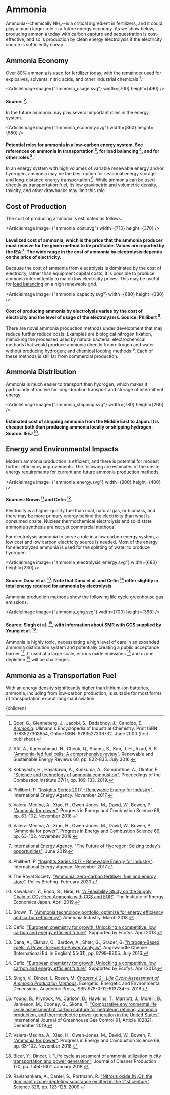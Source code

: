



# Ammonia

Ammonia--chemically NH₃--is a critical ingredient in fertilizers, and it could play a much larger role in a future energy economy. As we show below, producing ammonia today with carbon capture and sequestration is cost-effective, and so is production by clean energy electrolysis if the electricity source is sufficiently cheap.

## Ammonia Economy
Over 80% ammonia is used for fertilizer today, with the remainder used for explosives, solvents, nitric acids, and other industrial chemicals [^9].

<ArticleImage image={"ammonia_usage.svg"} width={700} height={490} />
#### Source: [^1].

In the future ammonia may play several important roles in the energy system.

<ArticleImage image={"ammonia_economy.svg"} width={860} height={580} />
#### Potential roles for ammonia in a low-carbon energy system. See references on ammonia in transportation [^13], for load balancing [^15], and for other roles [^22].

In an energy system with high volumes of variable renewable energy and/or hydrogen, ammonia may be the best option for seasonal energy storage and long-distance energy transportation [^22]. While ammonia can be used directly as transportation fuel, its [low gravimetric and volumetric density](http://urbancruiseship.org/solution/energy/transpo_fuels), toxicity, and other drawbacks may limit this role.

<AmmoniaAsStorageSolution />

## Cost of Production
The cost of producing ammonia is estimated as follows.

<ArticleImage image={"ammonia_cost.svg"} width={710} height={370} />
#### Levelized cost of ammonia, which is the price that the ammonia producer must receive for the given method to be profitable. Values are reported by the IEA [^10]. The wide range in the cost of ammonia by electrolysis depends on the price of electricity.

Because the cost of ammonia from electrolysis is dominated by the cost of electricity, rather than equipment capital costs, it is possible to produce ammonia intermittently to match low electricity prices. This may be useful for [load balancing](http://urbancruiseship.org/solution/energy/load_balancing) on a high renewable grid.

<ArticleImage image={"ammonia_capacity.svg"} width={680} height={380} />
#### Cost of producing ammonia by electrolysis varies by the cost of electricity and the level of usage of the electrolyzers. Source: Philibert [^15].

<LowCarbonAmmoniaPlantsSolution />

There are novel ammonia production methods under development that may reduce further reduce costs. Examples are biological nitrogen fixation, mimicking the processed used by natural bacteria; electrochemical methods that would produce ammonia directly from nitrogen and water without producing hydrogen; and chemical looping methods [^18]. Each of these methods is still far from commercial production.

## Ammonia Distribution
Ammonia is much easier to transport than hydrogen, which makes it particularly attractive for long-duration transport and storage of intermittent energy.

<ArticleImage image={"ammonia_shipping.svg"} width={780} height={260} />
#### Estimated cost of shipping ammonia from the Middle East to Japan. It is cheaper both than producing ammonia locally or shipping hydrogen. Source: IEEJ [^11].

## Energy and Environmental Impacts
Modern ammonia production is efficient, and there is potential for modest further efficiency improvements. The following are estimates of the onsite energy requirements for current and future ammonia production methods.

<ArticleImage image={"ammonia_energy.svg"} width={900} height={400} />
#### Sources: Brown [^4] and Cefic [^5].

Electricity is a higher quality fuel than coal, natural gas, or biomass, and there may be more primary energy behind the electricity than what is consumed onsite. Nuclear thermochemical electrolysis and solid state ammonia synthesis are not yet commercial methods.

For electrolysis ammonia to serve a role in a low carbon energy system, a low cost and low carbon electricity source is needed. Most of the energy for electrolyzed ammonia is used for the splitting of water to produce hydrogen.

<ArticleImage image={"ammonia_electrolysis_energy.svg"} width={680} height={230} />
#### Source: Dana et al. [^6]. Note that Dana et al. and Cefic [^5] differ slightly in total energy required for ammonia by electrolysis.

Ammonia production methods show the following life cycle greenhouse gas emissions.

<ArticleImage image={"ammonia_ghg.svg"} width={700} height={360} />
#### Source: Singh et al. [^17], with information about SMR with CCS supplied by Young et al. [^23].

Ammonia is highly toxic, necessitating a high level of care in an expanded ammonia distribution system and potentially creating a public acceptance barrier [^22]. If used at a large scale, nitrous oxide emissions [^3] and ozone depletion [^16] will be challenges.

## Ammonia as a Transportation Fuel
With an [energy density](http://urbancruiseship.org/solution/energy/transpo_fuels) significantly higher than lithium-ion batteries, ammonia, including from low-carbon production, is suitable for most forms of transportation except long-haul aviation.

<AmmoniaForShippingSolution />

[^1]: Afif, A., Radenahmad, N., Cheok, Q., Shams, S., Kim, J. H., Azad, A. K. ["Ammonia-fed fuel cells: A comprehensive review"](https://www.sciencedirect.com/science/article/abs/pii/S1364032116001611). Renewable and Sustainable Energy Reviews 60, pp. 822-835. July 2016.

[^2]: Al-Breiki, M., Bicer, Y. ["Comparative cost assessment of sustainable energy carriers produced from natural gas accounting for boil-off gas and social cost of carbon"](https://www.sciencedirect.com/science/article/pii/S2352484720312312). Energy Reports 6, pp. 1897-1909. November 2020.

[^3]: Bicer, Y., Dincer, I. ["Life cycle assessment of ammonia utilization in city transportation and power generation"](https://www.sciencedirect.com/science/article/pii/S0959652617322552). Journal of Cleaner Production 170, pp. 1594-1601. January 2018.

[^4]: Brown, T. ["Ammonia technology portfolio: optimize for energy efficiency and carbon efficiency"](https://ammoniaindustry.com/ammonia-technology-portfolio-optimize-for-energy-efficiency-and-carbon-efficiency/). Ammonia Industry. March 2018.

[^5]: Cefic. ["European chemistry for growth: Unlocking a competitive, low carbon and energy efficient future"](https://www.ctc-n.org/resources/european-chemistry-growth). Supported by Ecofys. April 2013.

[^6]: Dana, A., Elishav, O., Bardow, A., Shter, G., Grader, G. ["Nitrogen‐Based Fuels: A Power‐to‐Fuel‐to‐Power Analysis"](https://www.ncbi.nlm.nih.gov/pmc/articles/PMC5089635/). Angewandte Chemie (International Ed. in English) 55(31), pp. 8798–8805. July 2016.

[^7]: Dias, V., Pochet, M., Contino, F., Jeanmart, H. ["Energy and Economic Costs of Chemical Storage"](https://www.frontiersin.org/articles/10.3389/fmech.2020.00021/full). Frontiers in Mechanical Engineering 6. May 2020.

[^8]: DNV GL. ["Energy Transition Outlook 2019: Maritime Forecast to 2050"](https://eto.dnv.com/2019/Maritime/#maritime-top). September 2019.

[^9]: Goor, G., Glenneberg, J., Jacobi, S., Dadabhoy, J., Candido, E. [*Ammonia*](https://onlinelibrary.wiley.com/doi/10.1002/14356007.a02_143.pub3). Ullmann's Encyclopedia of Industrial Chemistry. Print ISBN: 9783527303854, Online ISBN: 9783527306732. June 2000 (first published).

[^10]: International Energy Agency. ["The Future of Hydrogen: Seizing today's opportunities"](https://www.iea.org/hydrogen2019/). June 2019.

[^11]: Kawakami, Y., Endo, S., Hirai, H. ["A Feasibility Study on the Supply Chain of CO₂-Free Ammonia with CCS and EOR"](https://eneken.ieej.or.jp/data/8371.pdf). The Institute of Energy Economics Japan. April 2019.

[^12]: Kim, K., Roh, G., Kim, W., Chun, K. ["A Preliminary Study on an Alternative Ship Propulsion System Fueled by Ammonia: Environmental and Economic Assessments"](https://www.mdpi.com/2077-1312/8/3/183/htm). Journal of Marine Science and Engineering 8(3):183. March 2020.

[^13]: Kobayashi, H., Hayakawa, A., Kunkuma, A., Somarathne, A., Okafor, E. ["Science and technology of ammonia combustion"](https://www.sciencedirect.com/science/article/pii/S1540748918306345). Proceedings of the Combustion Institute 37(1), pp. 109-133. 2019.

[^14]: Patonia, A., Poudineh, R. ["Ammonia as a storage solution for future decarbonized energy systems"](https://www.oxfordenergy.org/wpcms/wp-content/uploads/2020/11/Ammonia-as-a-storage-solution-for-future-decarbonized-systems-EL-42.pdf). The Oxford Institute for Energy Studies. November 2020.

[^15]: Philibert, P. ["Insights Series 2017 - Renewable Energy for Industry"](https://webstore.iea.org/insights-series-2017-renewable-energy-for-industry). International Energy Agency. November 2017.

[^16]: Ravishankara, A., Daniel, S., Portmann, R. ["Nitrous oxide (N₂O): the dominant ozone-depleting substance emitted in the 21st century"](https://www.ncbi.nlm.nih.gov/pubmed/19713491). Science 326, pp. 123-125. 2009.

[^17]: Singh, V., Dincer, I., Rosen, M. [*Chapter 4.2 - Life Cycle Assessment of Ammonia Production Methods*](https://www.sciencedirect.com/science/article/pii/B9780128137345000536). Exergetic, Energetic and Environmental Dimensions. Academic Press, ISBN 978-0-12-813734-5. 2018.

[^18]: The Royal Society. ["Ammonia: zero-carbon fertiliser, fuel and energy store"](https://royalsociety.org/topics-policy/projects/low-carbon-energy-programme/green-ammonia/). Policy Briefing. February 2020.

[^19]: ThyssenKrupp. ["Ammonia Plants"](https://www.thyssenkrupp-industrial-solutions.com/en/products-and-services/fertilizer-plants/ammonia-plants-by-uhde). Accessed December 10, 2020.

[^20]: TNO. ["Power-2-Fuel Cost Analysis"](https://smartport.nl/wp-content/uploads/2020/09/Cost-Analysis-Power-2-Fuel_def_2020.pdf). Prepared for SmartPort. September 2020.

[^21]: Valera-Median, A., Amer-Hatem, F., Azaz, A. K., Dedoussi, I. C., de Joannon, M., Fernandes, R. X., Glarborg, P., Hashemi, H., He, X., Mashruk. S., McGowan, J., Mounaim-Rouselle, C., Ortiz-Prado, A., Rossetti, I., Shu, B., Yehia, M., Xiao, H., Costa, M. ["Review on Ammonia as a Potential Fuel: From Synthesis to Economics"](https://pubs.acs.org/doi/10.1021/acs.energyfuels.0c03685). Energy and Fuels. February 2021.

[^22]: Valera-Medina, A., Xiao, H., Owen-Jones, M., David, W., Bowen, P. ["Ammonia for power"](https://www.sciencedirect.com/science/article/pii/S0360128517302320). Progress in Energy and Combustion Science 69, pp. 63-102. November 2018.

[^23]: Young, B., Krynock, M., Carlson, D., Hawkins, T., Marriott, J., Morelli, B., Jamieson, M., Cooney, G., Skone, T. ["Comparative environmental life cycle assessment of carbon capture for petroleum refining, ammonia production, and thermoelectric power generation in the United States"](https://www.sciencedirect.com/science/article/pii/S175058361830817X). International Journal of Greenhouse Gas Control 91, Article 102821. December 2019.

  <Article 
    focusAreaUrl={focusAreaUrl} 
    hierarchy={hierarchy} 
    site={site}
  >
    {children}
  </Article>